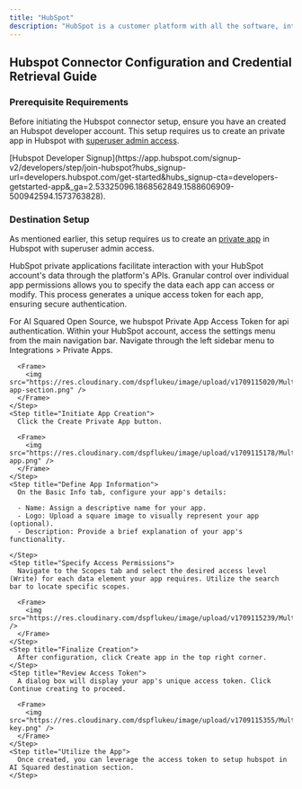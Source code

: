 ```yaml
---
title: "HubSpot"
description: "HubSpot is a customer platform with all the software, integrations, and resources you need to connect your marketing, sales, content management, and customer service. HubSpot's connected platform enables you to grow your business faster by focusing on what matters most: your customers."
---
```


## Hubspot Connector Configuration and Credential Retrieval Guide

### Prerequisite Requirements

Before initiating the Hubspot connector setup, ensure you have an created an Hubspot developer account.
This setup requires us to create an private app in Hubspot with [superuser admin access](https://knowledge.hubspot.com/user-management/hubspot-user-permissions-guide#super-admin).

<Tip>
  [Hubspot Developer
  Signup](https://app.hubspot.com/signup-v2/developers/step/join-hubspot?hubs_signup-url=developers.hubspot.com/get-started&hubs_signup-cta=developers-getstarted-app&_ga=2.53325096.1868562849.1588606909-500942594.1573763828).
</Tip>

### Destination Setup

As mentioned earlier, this setup requires us to create an [private app](https://developers.hubspot.com/docs/api/private-apps) in Hubspot with superuser admin access.

HubSpot private applications facilitate interaction with your HubSpot account's data through the platform's APIs. Granular control over individual app permissions allows you to specify the data each app can access or modify. This process generates a unique access token for each app, ensuring secure authentication.

<Accordion title="Create a Private App" icon="lock">
  For AI Squared Open Source, we hubspot Private App Access Token for api authentication.

  <Steps>
    <Step title="Locate the Private Apps Section">
      Within your HubSpot account, access the settings menu from the main navigation bar. Navigate through the left sidebar menu to Integrations > Private Apps.

      <Frame>
        <img src="https://res.cloudinary.com/dspflukeu/image/upload/v1709115020/Multiwoven/connectors/hubspot/private-app-section.png" />
      </Frame>
    </Step>
    <Step title="Initiate App Creation">
      Click the Create Private App button.

      <Frame>
        <img src="https://res.cloudinary.com/dspflukeu/image/upload/v1709115178/Multiwoven/connectors/hubspot/create-app.png" />
      </Frame>
    </Step>
    <Step title="Define App Information">
      On the Basic Info tab, configure your app's details:

      - Name: Assign a descriptive name for your app.
      - Logo: Upload a square image to visually represent your app (optional).
      - Description: Provide a brief explanation of your app's functionality.

    </Step>
    <Step title="Specify Access Permissions">
      Navigate to the Scopes tab and select the desired access level (Write) for each data element your app requires. Utilize the search bar to locate specific scopes.

      <Frame>
        <img src="https://res.cloudinary.com/dspflukeu/image/upload/v1709115239/Multiwoven/connectors/hubspot/scope.png" />
      </Frame>
    </Step>
    <Step title="Finalize Creation">
      After configuration, click Create app in the top right corner.
    </Step>
    <Step title="Review Access Token">
      A dialog box will display your app's unique access token. Click Continue creating to proceed.

      <Frame>
        <img src="https://res.cloudinary.com/dspflukeu/image/upload/v1709115355/Multiwoven/connectors/hubspot/api-key.png" />
      </Frame>
    </Step>
    <Step title="Utilize the App">
      Once created, you can leverage the access token to setup hubspot in AI Squared destination section.
    </Step>

  </Steps>
</Accordion>
